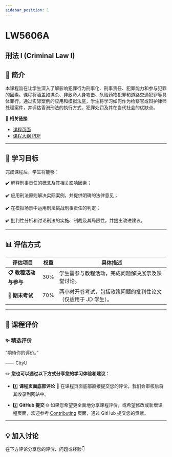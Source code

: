```yaml
---
sidebar_position: 1
---
```


# LW5606A
## 刑法 I (Criminal Law I)

## **📘 简介**
本课程旨在让学生深入了解影响犯罪行为刑事化、刑事责任、犯罪能力和参与犯罪的因素。课程将涵盖如谋杀、非致命人身攻击、危险药物犯罪和道路交通犯罪等具体罪行。通过实际案例的应用和模拟法庭，学生将学习如何作为检察官或辩护律师处理案件，并评估香港刑法的执行方式、犯罪处罚及其在当代社会的优缺点。

🔗 **相关链接**
- [课程页面](https://www.cityu.edu.hk/catalogue/pg/202425/course/LW5606A.htm)
- [课程大纲 PDF](https://www.cityu.edu.hk/catalogue/pg/202425/course/LW5606A.pdf)

---

## **🎯 学习目标**

完成课程后，学生将能够：

✔️ 解释刑事责任的概念及其相关影响因素；

✔️ 应用刑法原则解决实际案例，并提供明确的法律意见；

✔️ 在模拟场景中运用刑法挑战刑事责任的判定；

✔️ 批判性分析和讨论刑法的实施、制裁及其局限性，并提出改进建议。

---

## **📊 评估方式**

| **评估项目**         | **权重** | **具体描述**                                                                                       |
|---------------------|---------|---------------------------------------------------------------------------------------------------|
| **📋 教程活动与参与**  | 30%     | 学生需参与教程活动，完成问题解决展示及课堂讨论。                                                      |
| **📂 期末考试**       | 70%     | 两小时开卷考试，包括政策问题的批判性论文（仅适用于 JD 学生）。                                           |

---

## **💬 课程评价**

### ✨ **精选评价**
<div className={commentStyles.commentBox}>
    <p className={commentStyles.commentText}>
        “期待你的评价。”
    </p>
    <p className={commentStyles.commentAuthor}>—— CityU</p>
</div>

✏️ **您也可以通过以下方式分享您的学习体验和建议：**

- 1️⃣ **课程页面底部评论**
💬 在课程页面底部直接提交您的评论，我们会审核后将其收录到网站中。

- 2️⃣ **GitHub 提交**
🌐 如果您希望更全面地分享课程评价，或希望修改或新增课程页面，欢迎参考 [Contributing](/contributing) 页面，通过 GitHub 提交您的贡献。

---

## **💡 加入讨论**

在下方评论分享您的评价、问题或经验👇
<Utterances />

